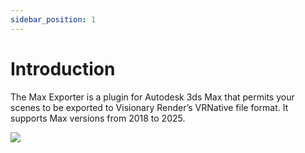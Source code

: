```yaml
---
sidebar_position: 1
---
```


# Introduction

The Max Exporter is a plugin for Autodesk 3ds Max that permits your scenes to be exported to Visionary Render’s VRNative file format. It supports Max versions from 2018 to 2025.

![](/img/exporters/max-gui.png)
